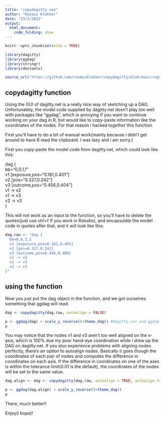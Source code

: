 ---
title: "copydagitty use"
author: "Rasmus Klokker"
date: "23/2/2021"
output:
  html_document:
    code_folding: show
---

```{r setup, warning=FALSE, message=FALSE}
knitr::opts_chunk$set(echo = TRUE)

library(dagitty)
library(ggdag)
library(stringr)
library(devtools)

source_url("https://github.com/rasmusklokker/copydagitty/blob/main/copydagitty_function.R?raw=TRUE")

```

## copydagitty function

Using the GUI of dagitty.net is a really nice way of sketching up a DAG. Unfortunately, the model code supplied by dagitty.net dosn't play too well with packages like "ggdag", which is annoying if you want to continue working on your dag in R, but would like to copy-paste information like the coordinates of the nodes. For that reason i hacked together this function.

First you'll have to do a bit of manual work(mainly because i didn't get around to have R read the clipboard. I was lazy and i am sorry.)

First you copy-paste the model code from dagitty.net, which could look like this:

dag {<br />
bb="0,0,1,1"<br />
v1 [exposure,pos="0.181,0.401"]<br />
v2 [pos="0.327,0.242"]<br />
v3 [outcome,pos="0.456,0.404"]<br />
v1 -> v2<br />
v1 -> v3<br />
v2 -> v3<br />
}

This will not work as an input to the function, so you'll have to delete the quotes(just use ctrl+f if you work in Rstudio), and encapsulate the model code in quotes after that, and it will look like this:



```{r raw dag}
dag.raw <- "dag {
  bb=0,0,1,1
  v1 [exposure,pos=0.181,0.401]
  v2 [pos=0.327,0.242]
  v3 [outcome,pos=0.456,0.404]
  v1 -> v2
  v1 -> v3
  v2 -> v3
}"

```

## using the function

Now you just put the dag object in the function, and we got ourselves something that ggdag will read.

```{r use nr. 1}
dag <- copydagitty(dag.raw, autoalign = FALSE)

p <- ggdag(dag) + scale_y_reverse()+theme_dag() #dagitty.net and ggdag have reverse scales on the y-axis, hence the scale_y_reverse()
p

```

You may notice that the nodes v1 and v3 aren't too well aligned on the x-axis, which is 100% due my poor hand-eye coordination while i drew up the DAG on dagitty.net. If you also experience problems with aligning nodes perfectly, there's an option to autoalign nodes. Basically it goes though the coordinates of each pair of nodes and computes the difference in coordinates on each axis. If the difference in coordinates on one of the axes is within the tolerance limit(0.01 is the default), the coordinates of the nodes will be set to the same value. 


```{r use nr.2}

dag.align <- dag <- copydagitty(dag.raw, autoalign = TRUE, autoalign.tol=0.01)

p <- ggdag(dag.align) + scale_y_reverse()+theme_dag()
p


```

There, much better!!

Enjoy(i hope)! 